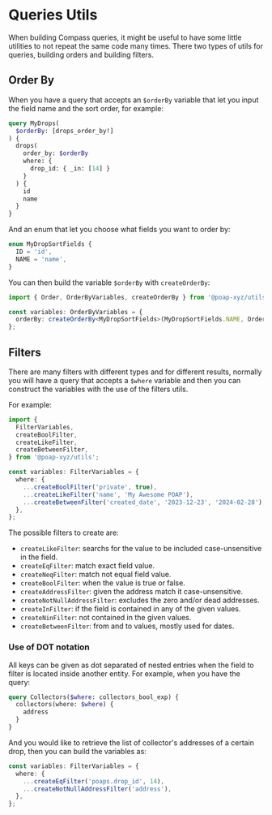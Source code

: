 # Queries Utils

When building Compass queries, it might be useful to have some little utilities to not repeat the
same code many times. There two types of utils for queries, building orders and building filters.

## Order By

When you have a query that accepts an `$orderBy` variable that let you input the field name and the
sort order, for example:

```graphql
query MyDrops(
  $orderBy: [drops_order_by!]
) {
  drops(
    order_by: $orderBy
    where: {
      drop_id: { _in: [14] }
    }
  ) {
    id
    name
  }
}
```

And an enum that let you choose what fields you want to order by:

```typescript
enum MyDropSortFields {
  ID = 'id',
  NAME = 'name',
}
```

You can then build the variable `$orderBy` with `createOrderBy`:

```typescript
import { Order, OrderByVariables, createOrderBy } from '@poap-xyz/utils';

const variables: OrderByVariables = {
  orderBy: createOrderBy<MyDropSortFields>(MyDropSortFields.NAME, Order.ASC),
};
```

## Filters

There are many filters with different types and for different results, normally you will have a
query that accepts a `$where` variable and then you can construct the variables with the use of the
filters utils.

For example:

```typescript
import {
  FilterVariables,
  createBoolFilter,
  createLikeFilter,
  createBetweenFilter,
} from '@poap-xyz/utils';

const variables: FilterVariables = {
  where: {
    ...createBoolFilter('private', true),
    ...createLikeFilter('name', 'My Awesome POAP'),
    ...createBetweenFilter('created_date', '2023-12-23', '2024-02-28'),
  },
};
```

The possible filters to create are:

- `createLikeFilter`: searchs for the value to be included case-unsensitive in the field.
- `createEqFilter`: match exact field value.
- `createNeqFilter`: match not equal field value.
- `createBoolFilter`: when the value is true or false.
- `createAddressFilter`: given the address match it case-unsensitive.
- `createNotNullAddressFilter`: excludes the zero and/or dead addresses.
- `createInFilter`: if the field is contained in any of the given values.
- `createNinFilter`: not contained in the given values.
- `createBetweenFilter`: from and to values, mostly used for dates.

### Use of DOT notation

All keys can be given as dot separated of nested entries when the field to filter is located inside
another entity. For example, when you have the query:

```graphql
query Collectors($where: collectors_bool_exp) {
  collectors(where: $where) {
    address
  }
}
```

And you would like to retrieve the list of collector's addresses of a certain drop, then you can
build the variables as:

```typescript
const variables: FilterVariables = {
  where: {
    ...createEqFilter('poaps.drop_id', 14),
    ...createNotNullAddressFilter('address'),
  },
};
```
